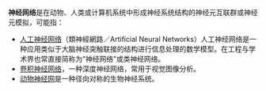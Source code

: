 {{noteTA
|G1 = IT
}}

'''神经网络'''是在动物、人类或计算机系统中形成神经系统结构的神经元互联群或神经元模拟，可能指：
* [[人工神经网络|人工神经网络]]（類神經網路／Artificial Neural Networks）人工神经网络是一种应用类似于大脑神经突触联接的结构进行信息处理的数学模型。在工程与学术界也常直接简称为“神经网络”或类神经网络。
*[[卷积神经网络|卷积神经网络]]，一种深度神经网络，常用于视觉图像分析。
*[[动物神经网|动物神经网]]是一种径向对称的生物神经系统。

{{disambig|P|Cat=四字消歧义}}